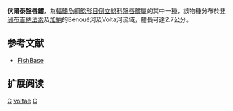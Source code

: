 {{Speciesbox 
| taxon = Chiloglanis voltae
| status = LC
| status_system = IUCN3.1
| authority = [[Daget|Daget]] & [[Stauch|Stauch]], 1963
| synonyms = 
}}

'''伏爾泰盤唇鱨'''，為[[輻鰭魚綱|輻鰭魚綱]][[鯰形目|鯰形目]][[倒立鯰科|倒立鯰科]][[盤唇鱨屬|盤唇鱨屬]]的其中一[[種|種]]，該物種分布於[[非洲|非洲]][[布吉納法索|布吉納法索]]及[[加納|加納]]的Bénoué河及Volta河流域，體長可達2.7公分。

== 参考文献 ==
* [https://web.archive.org/web/20131126121555/http://fishbase.sinica.edu.tw/ FishBase]

== 扩展阅读 ==
{{refbegin}}
{{wikispecies-inline|Chiloglanis voltae|伏爾泰盤唇鱨}}
{{refend}}
{{Taxonbar|from=Q5019784}}

[[Category:IUCN红色名录无危物种|C]]
[[Category:盤唇鱨屬|voltae]]
[[Category:1963年描述的魚類|C]]